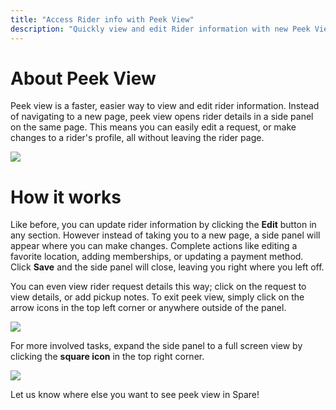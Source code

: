 ```yaml
---
title: "Access Rider info with Peek View"
description: "Quickly view and edit Rider information with new Peek View"
---
```


# About Peek View

Peek view is a faster, easier way to view and edit rider information. Instead of navigating to a new page, peek view opens rider details in a side panel on the same page. This means you can easily edit a request, or make changes to a rider's profile, all without leaving the rider page. 

![](https://downloads.intercomcdn.com/i/o/wyxobwoi/1347425522/214dd06fef64801dd61fbebed545/Peekview-edit-ezgif_com-video-to-gif-converter.gif?expires=1753820100&signature=8bba78bfb8c79108a224c5413bacfc9119ffd43eb54b471b88e8186a4f919ae9&req=dSMjEc18mIRdW%2FMW1HO4zbD1UByV7QlAnr0CBiNw94nuSI9ZN2%2FWbS1s4gNy%0A136q%0A)

# How it works

Like before, you can update rider information by clicking the **Edit** button in any section. However instead of taking you to a new page, a side panel will appear where you can make changes. Complete actions like editing a favorite location, adding memberships, or updating a payment method. Click **Save** and the side panel will close, leaving you right where you left off.

You can even view rider request details this way; click on the request to view details, or add pickup notes. To exit peek view, simply click on the arrow icons in the top left corner or anywhere outside of the panel. 

![](https://downloads.intercomcdn.com/i/o/wyxobwoi/1347430398/243285576f18e53e1b4a60281b37/Peekview-ezgif_com-video-to-gif-converter.gif?expires=1753820100&signature=15051d18e19a718da65300361cd4869f66a86118a57b33ef42ef27449b6422a9&req=dSMjEc19nYJWUfMW1HO4zZKbwLUwLt044azssUWqub4xvVcro4T131%2BRPIOA%0A6tKy%0A)

For more involved tasks, expand the side panel to a full screen view by clicking the **square icon** in the top right corner.

![](https://downloads.intercomcdn.com/i/o/wyxobwoi/1347428828/392eb955cef084dc1508848889a3/Peekview-expand-ezgif_com-video-to-gif-converter+%281%29.gif?expires=1753820100&signature=67e6e2da7ff8f05a2d00b53081f4b251078f34e3ddc68fed0852701bf265670e&req=dSMjEc18lYldUfMW1HO4zd7Y19z1Y1q%2BUthlif9MRjvI1yWoq0PxHlVpTy%2FZ%0ADZRM%0A)

Let us know where else you want to see peek view in Spare!
